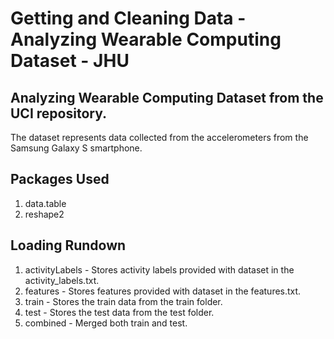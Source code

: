 # Getting and Cleaning Data - Analyzing Wearable Computing Dataset - JHU 

## Analyzing Wearable Computing Dataset from the UCI repository.

The dataset represents data collected from the accelerometers from the Samsung Galaxy S smartphone.

## Packages Used 
1. data.table
2. reshape2

## Loading Rundown 

1. activityLabels - Stores activity labels provided with dataset in the activity_labels.txt.
2. features - Stores features provided with dataset in the features.txt.
3. train - Stores the train data from the train folder.
3. test - Stores the test data from the test folder.
4. combined - Merged both train and test.
